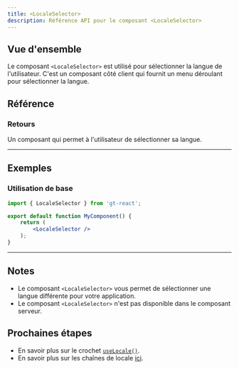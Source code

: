 ```yaml
---
title: <LocaleSelector>
description: Référence API pour le composant <LocaleSelector>
---
```


## Vue d'ensemble

Le composant `<LocaleSelector>` est utilisé pour sélectionner la langue de l'utilisateur.
C'est un composant côté client qui fournit un menu déroulant pour sélectionner la langue.

## Référence

### Retours

Un composant qui permet à l'utilisateur de sélectionner sa langue.

---

## Exemples

### Utilisation de base

```jsx
import { LocaleSelector } from 'gt-react';

export default function MyComponent() {
    return (
        <LocaleSelector />
    );
}
```

---

## Notes
* Le composant `<LocaleSelector>` vous permet de sélectionner une langue différente pour votre application.
* Le composant `<LocaleSelector>` n'est pas disponible dans le composant serveur.

## Prochaines étapes

* En savoir plus sur le crochet [`useLocale()`](/docs/react/api/helpers/useLocale).
* En savoir plus sur les chaînes de locale [ici](/docs/reference/locale-strings).
